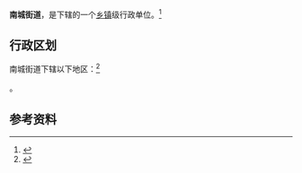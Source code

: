 {{中国乡级行政区|37/17/22/002/000}}

'''南城街道'''，是{{PRC admin/fullname|37/17/22/002/000|3}}下辖的一个[[乡镇|乡镇]]级行政单位。<ref>{{PRC admin/ref sgc|{{PRC admin/parent|37/17/22/002/000}}}}</ref>

== 行政区划 ==

南城街道下辖以下地区：<ref>{{PRC admin/ref sgc|37/17/22/002/000}}</ref>

{{PRC admin/children|37/17/22/002/000}}。

== 参考资料 ==

{{reflist}}

{{行政区划小作品}}
{{PRC admin/navcat|37/17/22/002/000}}